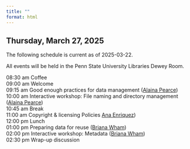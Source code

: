 ```yaml
---
title: ""
format: html
---
```


## Thursday, March 27, 2025

The following schedule is current as of 2025-03-22.

All events will be held in the Penn State University Libraries Dewey Room.

08:30 am Coffee</br>
09:00 am Welcome</br>
09:15 am Good enough practices for data management ([Alaina Pearce](people.qmd#alaina-pearce))</br>
10:00 am Interactive workshop: File naming and directory management ([Alaina Pearce](people.qmd#alaina-pearce))</br>
10:45 am Break</br>
11:00 am Copyright & licensing Policies [Ana Enriquez](people.qmd#ana-enriquez))</br>
12:00 pm Lunch</br>
01:00 pm Preparing data for reuse ([Briana Wham](people.qmd#briana-wham))</br>
02:00 pm Interactive workshop: Metadata ([Briana Wham](people.qmd#briana-wham))</br>
02:30 pm Wrap-up discussion

